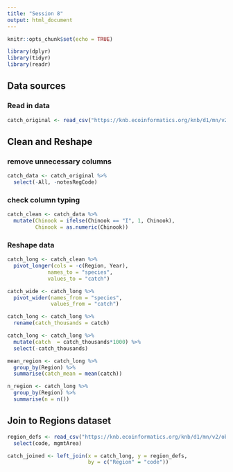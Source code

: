 ```yaml
---
title: "Session 8"
output: html_document
---
```


```r
knitr::opts_chunk$set(echo = TRUE)
```

```r
library(dplyr)
library(tidyr)
library(readr)
```


## Data sources

### Read in data

```r
catch_original <- read_csv("https://knb.ecoinformatics.org/knb/d1/mn/v2/object/df35b.302.1")

```


## Clean and Reshape

### remove unnecessary columns

```r
catch_data <- catch_original %>% 
  select(-All, -notesRegCode)
```


### check column typing

```r
catch_clean <- catch_data %>% 
  mutate(Chinook = ifelse(Chinook == "I", 1, Chinook),
         Chinook = as.numeric(Chinook))
```


### Reshape data

```r
catch_long <- catch_clean %>% 
  pivot_longer(cols = -c(Region, Year),
             names_to = "species",
             values_to = "catch")

catch_wide <- catch_long %>% 
  pivot_wider(names_from = "species",
              values_from = "catch")

catch_long <- catch_long %>% 
  rename(catch_thousands = catch)
```

```r
catch_long <- catch_long %>% 
  mutate(catch  = catch_thousands*1000) %>% 
  select(-catch_thousands)
```

```r
mean_region <- catch_long %>% 
  group_by(Region) %>% 
  summarise(catch_mean = mean(catch))
```

```r
n_region <- catch_long %>% 
  group_by(Region) %>% 
  summarise(n = n())
```


## Join to Regions dataset

```r
region_defs <- read_csv("https://knb.ecoinformatics.org/knb/d1/mn/v2/object/df35b.303.1") %>% 
  select(code, mgmtArea)
```

```r
catch_joined <- left_join(x = catch_long, y = region_defs,
                          by = c("Region" = "code"))
```

